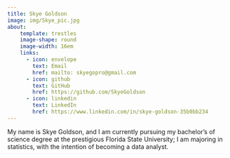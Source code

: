 ```yaml
---
title: Skye Goldson
image: img/Skye_pic.jpg
about: 
    template: trestles
    image-shape: round
    image-width: 16em
    links: 
      - icon: envelope
        text: Email
        href: mailto: skyegopro@gmail.com
      - icon: github
        text: GitHub
        href: https://github.com/SkyeGoldson
      - icon: linkedin
        text: LinkedIn
        href: https://www.linkedin.com/in/skye-goldson-35b0bb234
---
```


My name is Skye Goldson, and I am currently pursuing my bachelor's of science degree at the prestigious Florida State University; I am majoring in statistics, with the intention of becoming a data analyst.
